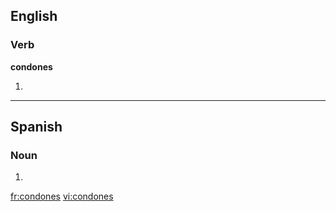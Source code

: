 ==English==

===Verb===
'''condones'''

# {{third-person singular of|[[condone]]}}

----
==Spanish==

===Noun===
{{infl|es|noun form|g=m|g2=p}}

# {{plural of|nocat=1|[[condón#Spanish|condón]]|lang=es}}

[[fr:condones]]
[[vi:condones]]